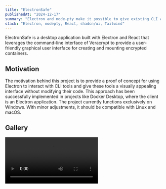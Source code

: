 ```yaml
---
title: "ElectronSafe"
publishedAt: "2024-12-17"
summary: "Electron and node-pty make it possible to give existing CLI apps a new look using web apps."
stack: "Electron, nodepty, React, shadcn/ui, Tailwind"
---
```


ElectronSafe is a desktop application built with Electron and React that leverages the command-line interface of Veracrypt to provide a user-friendly graphical user interface for creating and mounting encrypted containers.

## Motivation
The motivation behind this project is to provide a proof of concept for using Electron to interact with CLI tools and give these tools a visually appealing interface without modifying their code. This approach has been successfully implemented in projects like Docker Desktop, where the client is an Electron application. The project currently functions exclusively on Windows. With minor adjustments, it should be compatible with Linux and macOS.

## Gallery
<Video src="https://github.com/galletafromjell666/electronSafe/raw/refs/heads/assets/2024-10-19_16-40-24.mov"/>



<Image
  alt="Create container view"
  src="https://raw.githubusercontent.com/galletafromjell666/electronSafe/bc051c57767357ba58e50135fbadaf10227e8771/create-1.png"
/>

## Technologies
- React
- Typescript
- nodepty: Utilized for spawning and controlling a terminal within the Node.js environment. It allows the creation of a pseudo-terminal (pty) that can be programmatically read from and written to, enabling direct interaction with command-line tools.
- Electron: Empowers the development of cross-platform desktop applications using JavaScript. By leveraging Electron's main process, we interface with nodepty for terminal operations. Inter-process communication (IPC) events are used to transmit data to the renderer process, where React handles the dynamic UI rendering.
- Tailwind CSS: A highly configurable, utility-first CSS framework that accelerates the styling process by providing low-level utility classes directly in the markup.
- shadcn: A robust component library that offers a collection of accessible, pre-styled components, enhancing the UI development with consistent design patterns and best practices.
- Vite

## Development 
Running node-pty and Electron requires additional dependencies beyond a Node.js installation. The document specifies the versions I am using, but you can experiment with newer ones.

### Python 
Python is required, you can install Python from the Microsoft Store, the project was built with [Python 3.12](https://www.microsoft.com/store/productId/9NCVDN91XZQP?ocid=pdpshare)

### Windows SDK
`Desktop Development with C++` and `MSVC v143 - VS 2022 C++ x64/x86 Spectre-mitigated libs (Latest)` are required, those can be installed using the [Visual Studio Installer](https://developer.microsoft.com/en-us/windows/downloads/windows-sdk/)

.vsconfig
```json
{
  "version": "1.0",
  "components": [
    "Microsoft.VisualStudio.Component.Roslyn.Compiler",
    "Microsoft.Component.MSBuild",
    "Microsoft.VisualStudio.Component.CoreBuildTools",
    "Microsoft.VisualStudio.Workload.MSBuildTools",
    "Microsoft.VisualStudio.Component.Windows10SDK",
    "Microsoft.VisualStudio.Component.VC.CoreBuildTools",
    "Microsoft.VisualStudio.Component.VC.Tools.x86.x64",
    "Microsoft.VisualStudio.Component.VC.Redist.14.Latest",
    "Microsoft.VisualStudio.Component.Windows11SDK.22621",
    "Microsoft.VisualStudio.Component.VC.CMake.Project",
    "Microsoft.VisualStudio.Component.TestTools.BuildTools",
    "Microsoft.VisualStudio.Component.VC.ASAN",
    "Microsoft.VisualStudio.Component.TextTemplating",
    "Microsoft.VisualStudio.Component.VC.CoreIde",
    "Microsoft.VisualStudio.ComponentGroup.NativeDesktop.Core",
    "Microsoft.VisualStudio.Workload.VCTools",
    "Microsoft.VisualStudio.Component.VC.Runtimes.x86.x64.Spectre"
  ],
  "extensions": []
}
```

Clone the project
```bash
git clone https://github.com/galletafromjell666/electronSafe.git
```

Move inside the project
```bash
cd electronSafe
```

Install modules 
```bash
npm install
```

Rebuild native Node.JS modules against the version that Electron is using
```bash
.\node_modules\.bin\electron-rebuild.cmd
```

Run
```bash
npm run dev
```